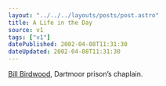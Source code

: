 ```yaml
---
layout: "../../../layouts/posts/post.astro"
title: A Life in the Day
source: v1
tags: ["v1"]
datePublished: 2002-04-08T11:31:30
dateUpdated: 2002-04-08T11:31:30
---
```


[Bill Birdwood][1], Dartmoor prison&#8217;s chaplain.

[1]: http://www.sunday-times.co.uk/article/0,,185-255159,00.html "Sunday Times: requires registration"
